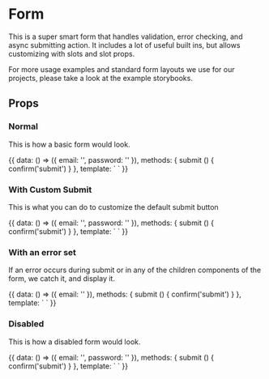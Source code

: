 

<Meta title="High Level Components|Form" component={SysForm} />

# Form

This is a super smart form that handles validation, error checking, and async
submitting action. It includes a lot of useful built ins, but allows
customizing with slots and slot props.

For more usage examples and standard form layouts we use for our projects,
please take a look at the example storybooks.

## Props

<Props of={SysForm} />

### Normal

This is how a basic form would look.

<Preview>
  <Story height="400px" name="Normal">
    {{
      data: () => ({
        email: '',
        password: ''
      }),
      methods: {
        submit () {
          confirm('submit')
        }
      },
      template: `
        <sys-form :submit-function="submit">
          <sys-form-input
            v-model="email"
            id="email"
            label="Email Address"
            name="email"
            validation="email|required"
          />
          <sys-form-input
            v-model="password"
            id="password"
            label="Password"
            name="password"
            validation="required|min:6"
          />
        </sys-form>
      `
    }}
  </Story>
</Preview>

### With Custom Submit

This is what you can do to customize the default submit button

<Preview>
  <Story height="400px" name="CustomSubmit">
    {{
      data: () => ({
        email: '',
        password: ''
      }),
      methods: {
        submit () {
          confirm('submit')
        }
      },
      template: `
        <sys-form
          submit-color="secondary"
          submit-text="Login"
          :submit-function="submit"
        >
          <sys-form-input
            v-model="email"
            id="email"
            label="Email Address"
            name="email"
            validation="email|required"
          />
          <sys-form-input
            v-model="password"
            id="password"
            label="Password"
            name="password"
            validation="required|min:6"
          />
        </sys-form>
      `
    }}
  </Story>
</Preview>

### With an error set

If an error occurs during submit or in any of the children components of the
form, we catch it, and display it.

<Preview>
  <Story height="400px" name="WithError">
    {{
      data: () => ({
        email: ''
      }),
      methods: {
        submit () {
          confirm('submit')
        }
      },
      template: `
        <sys-form
          invalid="this is some error text"
          :submit-function="submit"
        >
          <sys-form-input
            v-model="email"
            id="email"
            label="Email Address"
            name="email"
            validation="email|required"
          />
        </sys-form>
      `
    }}
  </Story>
</Preview>

### Disabled

This is how a disabled form would look.

<Preview>
  <Story height="400px" name="Disabled">
    {{
      data: () => ({
        email: '',
        password: ''
      }),
      methods: {
        submit () {
          confirm('submit')
        }
      },
      template: `
        <sys-form :submit-function="submit" disabled>
          <sys-form-input
            v-model="email"
            id="email"
            label="Email Address"
            name="email"
            validation="email|required"
          />
          <sys-form-input
            v-model="password"
            id="password"
            label="Password"
            name="password"
            validation="required|min:6"
          />
        </sys-form>
      `
    }}
  </Story>
</Preview>
